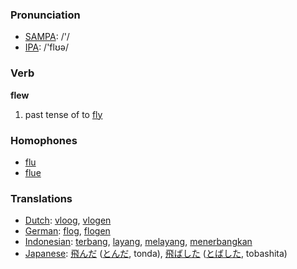 === Pronunciation ===
*[[w:SAMPA|SAMPA]]: /'/
*[[w:IPA|IPA]]: /'flʊə/

=== Verb ===

'''flew'''

# past tense of to [[fly]]

=== Homophones ===

*[[flu]]
*[[flue]]

=== Translations ===
*[[Dutch]]: [[vloog]], [[vlogen]]
*[[German]]: [[flog]], [[flogen]]
*[[Indonesian]]: [[terbang]], [[layang]], [[layang|melayang]], [[terbang|menerbangkan]]
*[[Japanese]]: [[飛んだ]] ([[とんだ]], tonda), [[飛ばした]] ([[とばした]], tobashita)